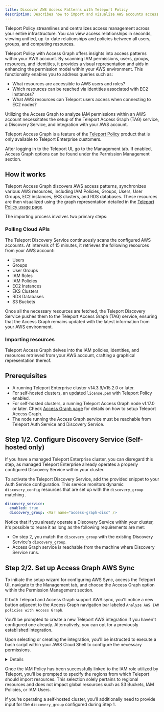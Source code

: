 ```yaml
---
title: Discover AWS Access Patterns with Teleport Policy
description: Describes how to import and visualize AWS accounts access patterns using Teleport Policy and Access Graph.
---
```


Teleport Policy streamlines and centralizes access management across your entire infrastructure. You can view access relationships in seconds, 
viewing unified, up-to-date relationships and policies between all users, groups, and computing resources.

Teleport Policy with Access Graph offers insights into access patterns within your AWS account. By scanning IAM 
permissions, users, groups, resources, and identities, it provides a visual representation and aids in 
enhancing the permission model within your AWS environment. This functionality enables you to address queries such as:

- What resources are accessible to AWS users and roles?
- Which resources can be reached via identities associated with EC2 instances?
- What AWS resources can Teleport users access when connecting to EC2 nodes?

Utilizing the Access Graph to analyze IAM permissions within an AWS
account necessitates the setup of the Teleport Access Graph (TAG)
service, a Discovery Service, and integration with your AWS account.

Teleport Access Graph is a feature of the [Teleport
Policy](https://goteleport.com/platform/policy/) product that is only available
to Teleport Enterprise customers.

After logging in to the Teleport UI, go to the Management tab. If enabled, 
Access Graph options can be found under the Permission Management section.

## How it works

Teleport Access Graph discovers AWS access patterns, synchronizes various AWS resources,
including IAM Policies, Groups, Users, User Groups, EC2 instances, EKS clusters, and RDS databases. 
These resources are then visualized using the graph representation detailed in the
[Teleport Policy usage page](../teleport-policy/policy-how-to-use.mdx).

The importing process involves two primary steps:

### Polling Cloud APIs

The Teleport Discovery Service continuously scans the configured AWS accounts. 
At intervals of 15 minutes, it retrieves the following resources from your AWS account:

- Users
- Groups
- User Groups
- IAM Roles
- IAM Policies
- EC2 Instances
- EKS Clusters
- RDS Databases
- S3 Buckets

Once all the necessary resources are fetched, the Teleport Discovery
Service pushes them to the Teleport Access Graph (TAG) service, 
ensuring that the Access Graph remains updated with the latest
information from your AWS environment.

### Importing resources

Teleport Access Graph delves into the IAM policies, identities,
and resources retrieved from your AWS account, crafting a 
graphical representation thereof.


## Prerequisites

- A running Teleport Enterprise cluster v14.3.9/v15.2.0 or later.
- For self-hosted clusters, an updated `license.pem` with Teleport Policy enabled.
- For self-hosted clusters, a running Teleport Access Graph node v1.17.0 or later. 
Check [Access Graph page](self-hosted.mdx) for details on
how to setup Teleport Access Graph.
- The node running the Access Graph service must be reachable
from Teleport Auth Service and Discovery Service. 

## Step 1/2. Configure Discovery Service (Self-hosted only)

<Notice type="warning">

If you have a managed Teleport Enterprise cluster, you can disregard
this step, as managed Teleport Enterprise already operates a properly configured 
Discovery Service within your cluster.
</Notice>

To activate the Teleport Discovery Service,
add the provided snippet to your Auth Service configuration. 
This service monitors dynamic `discovery_config` resources
that are set up with the `discovery_group` matching 
<Var name="access-graph-disc" />.


```yaml
discovery_service:
  enabled: true
  discovery_group: <Var name="access-graph-disc" />

```

Notice that if you already operate a Discovery Service within your cluster,
it's possible to reuse it as long as the following requirements are met:

- On step 2, you match the `discovery_group` with the existing Discovery Service's
`discovery_group`.
- Access Graph service is reachable from the machine where Discovery Service runs.

## Step 2/2. Set up Access Graph AWS Sync

To initiate the setup wizard for configuring AWS Sync, access the Teleport UI,
navigate to the Management tab, and choose the Access Graph option within the
Permission Management section.

If both Teleport and Access Graph support AWS sync, you'll notice a new button
adjacent to the Access Graph navigation bar labeled `Analyze AWS IAM policies with Access Graph`.

You'll be prompted to create a new Teleport AWS integration if you haven't configured
one already. Alternatively, you can opt for a previously established integration.

Upon selecting or creating the integration, you'll be instructed to execute a
bash script within your AWS Cloud Shell to configure the necessary permissions.

<Details title="List of IAM Policies required for AWS Sync" closed>

The policy is designed with a set of read-only actions, enabling Teleport
to access and retrieve information from resources within your AWS Account.

The IAM policy includes the following directives:


```json
{
  "Version": "2012-10-17",
  "Statement": [
    {
      "Effect": "Allow",
      "Action": [
        "ec2:DescribeInstances",
        "ec2:DescribeImages",
        "ec2:DescribeTags",
        "ec2:DescribeSnapshots",
        "ec2:DescribeKeyPairs",

        "eks:ListClusters",
        "eks:DescribeCluster",
        "eks:ListAccessEntries",
        "eks:ListAccessPolicies",
        "eks:ListAssociatedAccessPolicies",
        "eks:DescribeAccessEntry",

        "rds:DescribeDBInstances",
        "rds:DescribeDBClusters",
        "rds:ListTagsForResource",
        "rds:DescribeDBProxies",

        "dynamodb:ListTables",
        "dynamodb:DescribeTable",

        "redshift:DescribeClusters",
        "redshift:Describe*",

        "s3:ListAllMyBuckets",
        "s3:GetBucketPolicy",
        "s3:ListBucket",
        "s3:GetBucketLocation",

        "iam:ListUsers",
        "iam:GetUser",
        "iam:ListRoles",
        "iam:ListGroups",
        "iam:ListPolicies",
        "iam:ListGroupsForUser",
        "iam:ListInstanceProfiles",
        "iam:ListUserPolicies",
        "iam:GetUserPolicy",
        "iam:ListAttachedUserPolicies",
        "iam:ListGroupPolicies",
        "iam:GetGroupPolicy",
        "iam:ListAttachedGroupPolicies",
        "iam:GetPolicy",
        "iam:GetPolicyVersion",
        "iam:ListRolePolicies",
        "iam:ListAttachedRolePolicies",
        "iam:GetRolePolicy",
        "iam:ListSAMLProviders",
        "iam:GetSAMLProvider",
        "iam:ListOpenIDConnectProviders",
        "iam:GetOpenIDConnectProvider"
      ],
      "Resource": "*"
    }
  ]
}

```
</Details>


Once the IAM Policy has been successfully linked to the IAM role
utilized by Teleport, you'll be prompted to specify the regions from
which Teleport should import resources. This selection solely pertains
to regional resources and does not impact global resources such as S3
Buckets, IAM Policies, or IAM Users.

If you're operating a self-hosted cluster, you'll additionally need to
provide input for the `discovery_group` configured during Step 1.

